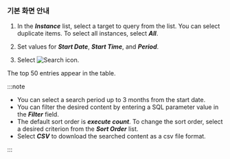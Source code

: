 ### 기본 화면 안내

<ProdImg img='db-database-sql-stat.png' desc='SQL 통계' />

1.  In the **_Instance_** list, select a target to query from the list. You can select duplicate items. To select all instances, select **_All_**.

2.  Set values for **_Start Date_**, ***Start Time***, and **_Period_**.

3.  Select ![Search icon](/img/ico-btn-search.png).

The top 50 entries appear in the table.

:::note

-   You can select a search period up to 3 months from the start date.
-   You can filter the desired content by entering a SQL parameter value in the **_Filter_** field.
-   The default sort order is **_execute count_**. To change the sort order, select a desired criterion from the **_Sort Order_** list.
-   Select **_CSV_** to download the searched content as a csv file format.

:::
